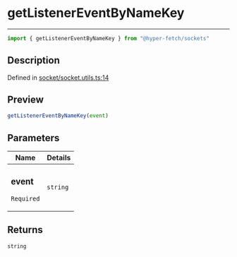 

# getListenerEventByNameKey

<div class="api-docs__separator" data-reactroot="">

---

</div><div class="api-docs__import" data-reactroot="">

```ts
import { getListenerEventByNameKey } from "@hyper-fetch/sockets"
```

</div><div class="api-docs__section">

## Description

</div><div class="api-docs__description"><span class="api-docs__do-not-parse">



</span></div><p class="api-docs__definition">

Defined in [socket/socket.utils.ts:14](https://github.com/BetterTyped/hyper-fetch/blob/c44d728f/packages/sockets/src/socket/socket.utils.ts#L14)

</p><div class="api-docs__section">

## Preview

</div><div class="api-docs__preview fn">

```ts
getListenerEventByNameKey(event)
```

</div><div class="api-docs__section">

## Parameters

</div><div class="api-docs__parameters"><table><thead><tr><th>Name</th><th>Details</th></tr></thead><tbody><tr param-data="event"><td class="api-docs__param-name required">

### event 

`Required`

</td><td class="api-docs__param-type">

`string`

</td></tr></tbody></table></div><div class="api-docs__section">

## Returns

</div><div class="api-docs__returns">

```ts
string
```

</div>